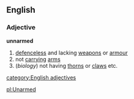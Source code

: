 ==English==
===Adjective===
'''unnarmed'''
#[[defenceless]] and lacking [[weapon]]s or [[armour]]
#not [[carrying]] [[arms]]
#(''biology'') not having [[thorn]]s or [[claw]]s etc.
[[category:English adjectives]]

[[pl:Unarmed]]